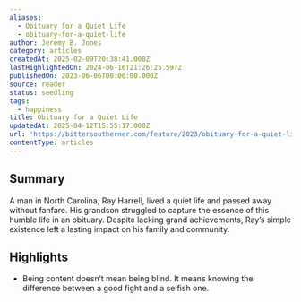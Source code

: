 ```yaml
---
aliases:
  - Obituary for a Quiet Life
  - obituary-for-a-quiet-life
author: Jeremy B. Jones
category: articles
createdAt: 2025-02-09T20:38:41.000Z
lastHighlightedOn: 2024-06-16T21:26:25.597Z
publishedOn: 2023-06-06T00:00:00.000Z
source: reader
status: seedling
tags:
  - happiness
title: Obituary for a Quiet Life
updatedAt: 2025-04-12T15:55:17.000Z
url: 'https://bittersoutherner.com/feature/2023/obituary-for-a-quiet-life/'
contentType: articles
---
```

## Summary

A man in North Carolina, Ray Harrell, lived a quiet life and passed away without fanfare. His grandson struggled to capture the essence of this humble life in an obituary. Despite lacking grand achievements, Ray’s simple existence left a lasting impact on his family and community.

## Highlights

- Being content doesn’t mean being blind. It means knowing the difference between a good fight and a selfish one.
